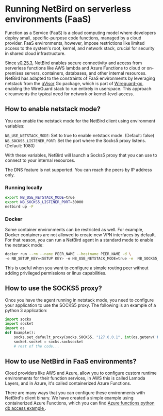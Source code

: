 
# Running NetBird on serverless environments (FaaS)

Function as a Service (FaaS) is a cloud computing model where developers deploy small, specific-purpose code functions, managed by a cloud provider. 
FaaS environments, however, impose restrictions like limited access to the system's root, kernel, and network stack, crucial for security in shared cloud infrastructure.

Since [v0.25.3](https://github.com/netbirdio/netbird/releases), NetBird enables secure connectivity and access from serverless functions like AWS lambda and Azure Functions to cloud or on-premises servers, 
containers, databases, and other internal resources. NetBird has adapted to the constraints of FaaS environments by leveraging netstack from 
the [gVisor](https://github.com/google/gvisor) Go package, which is part of [Wireguard-go](https://github.com/netbirdio/wireguard-go), 
enabling the WireGuard stack to run entirely in userspace. This approach circumvents the typical need for network or kernel-level access.

## How to enable netstack mode?
You can enable the netstack mode for the NetBird client using environment variables:

`NB_USE_NETSTACK_MODE`: Set to true to enable netstack mode. (Default: false)
`NB_SOCKS5_LISTENER_PORT`: Set the port where the Socks5 proxy listens. (Default: 1080)

With these variables, NetBird will launch a Socks5 proxy that you can use to connect to your internal resources.

<Note>
    The DNS feature is not supported. You can reach the peers by IP address only.
</Note>

### Running locally
```bash
export NB_USE_NETSTACK_MODE=true
export NB_SOCKS5_LISTENER_PORT=30000
netbird up -F
```

### Docker
Some container environments can be restricted as well. For example, Docker containers are not allowed to create new VPN interfaces by default. For that reason, you can run a NetBird agent in a standard mode to enable the netstack mode:
```bash
docker run --rm --name PEER_NAME --hostname PEER_NAME -d \
-e NB_SETUP_KEY=<SETUP KEY> -e NB_USE_NETSTACK_MODE=true -e  NB_SOCKS5_LISTENER_PORT=1080 -v netbird-client:/etc/netbird netbirdio/netbird:latest
```
This is useful when you want to configure a simple routing peer without adding privileged permissions or linux capabilities.

## How to use the SOCKS5 proxy?
Once you have the agent running in netstack mode, you need to configure your application to use the SOCKS5 proxy. The following is an example of a python 3 application:
```python
import socks
import socket
import os
def Example():
    socks.set_default_proxy(socks.SOCKS5, "127.0.0.1", int(os.getenv('NB_SOCKS5_LISTENER_PORT', '1080')))
    socket.socket = socks.socksocket
    # rest of the code...
```
## How to use NetBird in FaaS environments?
Cloud providers like AWS and Azure, allow you to configure custom runtime environments for their function services, in AWS this is called Lambda Layers, 
and in Azure, it's called containerized Azure Functions.

There are many ways that you can configure these environments with NetBird's client binary. We have created a simple example using containerized Azure Functions, 
which you can find [Azure functions python db access example
](https://github.com/netbirdio/azure-functions-python-db-access).
